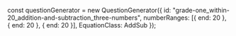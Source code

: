 
const questionGenerator = new QuestionGenerator({
	id: "grade-one_within-20_addition-and-subtraction_three-numbers",
    numberRanges: [{ end: 20 }, { end: 20 }, { end: 20 }],
	EquationClass: AddSub
});

<Meta title={questionGenerator.getName()} parameters={defaultDocParams()} />

<Title>{questionGenerator.getTitle()}</Title>

<Canvas className="custom-docs-story">
	<QuizContainer questionGenerator={questionGenerator} />
</Canvas>
